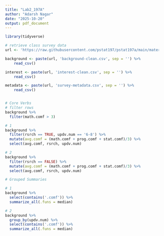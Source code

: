 ```yaml
---
title: "Lab2_197A"
author: "Adarsh Nagar"
date: "2025-10-20"
output: pdf_document
---
```



```r
library(tidyverse)

# retrieve class survey data
url <- 'https://raw.githubusercontent.com/pstat197/pstat197a/main/materials/labs/lab2-tidyverse/data/'

background <- paste(url, 'background-clean.csv', sep = '') %>%
    read_csv()

interest <- paste(url, 'interest-clean.csv', sep = '') %>%
    read_csv()

metadata <- paste(url, 'survey-metadata.csv', sep = '') %>%
    read_csv()


# Core Verbs
# filter rows
background %>%
  filter(math.comf > 3)

# 1
background %>% 
  filter(rsrch == TRUE, updv.num == '6-8') %>%
  mutate(avg.comf = (math.comf + prog.comf + stat.comf)/3) %>%
  select(avg.comf, rsrch, updv.num)

# 2
background %>%
  filter(rsrch == FALSE) %>%
  mutate(avg.comf = (math.comf + prog.comf + stat.comf)/3) %>%
  select(avg.comf, rsrch, updv.num)

# Grouped Summaries

# 1
background %>%
  select(contains('.comf')) %>%
  summarize_all(.funs = median)

# 2
background %>%
  group_by(updv.num) %>%
  select(contains('.comf')) %>%
  summarize_all(.funs = median)

```

